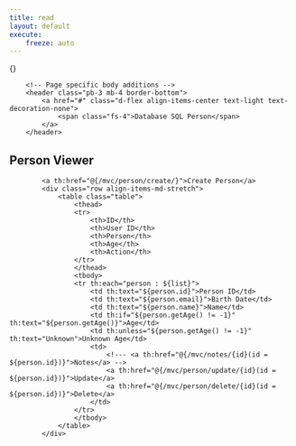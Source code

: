 ```yaml
---
title: read
layout: default
execute:
    freeze: auto
---
```


{}
<body>
<th:block layout:fragment="body" th:remove="tag">
    <div class="container py-4 bg-primary">
        <!-- Page specific body additions -->
        <header class="pb-3 mb-4 border-bottom">
            <a href="#" class="d-flex align-items-center text-light text-decoration-none">
                <span class="fs-4">Database SQL Person</span>
            </a>
        </header>
<div class="container py-4 text-light bg-success">

<h2>Person Viewer</h2>
            <a th:href="@{/mvc/person/create/}">Create Person</a>
            <div class="row align-items-md-stretch">
                <table class="table">
                    <thead>
                    <tr>
                        <th>ID</th>
                        <th>User ID</th>
                        <th>Person</th>
                        <th>Age</th>
                        <th>Action</th>
                    </tr>
                    </thead>
                    <tbody>
                    <tr th:each="person : ${list}">
                        <td th:text="${person.id}">Person ID</td>
                        <td th:text="${person.email}">Birth Date</td>
                        <td th:text="${person.name}">Name</td>
                        <td th:if="${person.getAge() != -1}" th:text="${person.getAge()}">Age</td>
                        <td th:unless="${person.getAge() != -1}" th:text="Unknown">Unknown Age</td>
                        <td>
                            <!--- <a th:href="@{/mvc/notes/{id}(id = ${person.id})}">Notes</a> -->
                            <a th:href="@{/mvc/person/update/{id}(id = ${person.id})}">Update</a>
                            <a th:href="@{/mvc/person/delete/{id}(id = ${person.id})}">Delete</a>
                        </td>
                    </tr>
                    </tbody>
                </table>
            </div>

</div>
</div>

</th:block>
</body>
